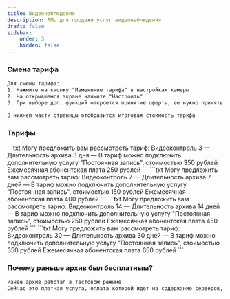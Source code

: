 ```yaml
---
title: Видеонаблюдение
description: РМы для продажи услуг видеонаблюдения
draft: false
sidebar:
    order: 3
    hidden: false
---
```



### Смена тарифа
```txt
Для смены тарифа:
1. Нажмите на кнопку "Изменение тарифа" в настройках камеры
2. На открывшемся экране нажмите "Настроить"
3. При выборе доп. функций откроется принятие оферты, ее нужно принять

В нижней части страницы отобразится итоговая стоимость тарифа
```

### Тарифы

<LinkCard title="Тарифы"
                        href="https://clever.ertelecom.ru/content/space/4/folder/499/article/8130"
                        description="Тарифы в базе знаний" target="_blank"/>

<Tabs>
    <TabItem label="Видеоконтроль 3">
        ```txt
Могу предложить вам рассмотреть тариф: Видеоконтроль 3
— Длительность архива 3 дня
— В тариф можно подключить дополнительную услугу "Постоянная запись", стоимостью 350 рублей
Ежемесячная абонентская плата 250 рублей
        ```
    </TabItem>
    <TabItem label="Видеоконтроль 7">
        ```txt
 Могу предложить вам рассмотреть тариф: Видеоконтроль 7
— Длительность архива 7 дней
— В тариф можно подключить дополнительную услугу "Постоянная запись", стоимостью 150 рублей
Ежемесячная абонентская плата 400 рублей
        ```
    </TabItem>
    <TabItem label="Видеоконтроль 14">
        ```txt
        Могу предложить вам рассмотреть тариф: Видеоконтроль 14
— Длительность архива 14 дней
— В тариф можно подключить дополнительную услугу "Постоянная запись", стоимостью 250 рублей
Ежемесячная абонентская плата 450 рублей
        ```
    </TabItem>
    <TabItem label="Видеоконтроль 30">
        ```txt
        Могу предложить вам рассмотреть тариф: Видеоконтроль 30
— Длительность архива 30 дней
— В тариф можно подключить дополнительную услугу "Постоянная запись", стоимостью 350 рублей 
Ежемесячная абонентская плата 650 рублей
        ```
    </TabItem>
</Tabs>

### Почему раньше архив был бесплатным?
```txt
Ранее архив работал в тестовом режиме
Сейчас это платная услуга, оплата которой идет на содержание серверов, где хранятся записи
```